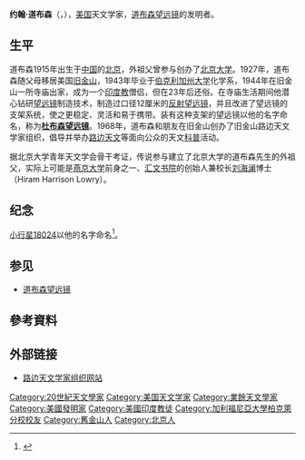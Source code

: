 {{Infobox person
| name        = John L. Dobson
| image       = JohnDobson2002.jpg
| alt         = 
| caption     = 2002年的约翰·道布森
| birth_name  = 
| birth_date  = 1915年9月14日
| birth_place = {{ROC-1912}}[[北京市|北京市]]
| death_date  = {{Death date and age|2014|01|15|1915|09|14}}
| death_place = {{USA}}[[柏本克_(加利福尼亞州)|加州柏本克]]
| residence   = {{USA}}
| citizenship = {{USA}}
| nationality = {{USA}}
| alma_mater  = [[伯克利加州大学|伯克利加州大学]]
| other_names = 
| known_for   = [[杜布森望遠鏡|杜布森望遠鏡]]<br>[[路邊天文|路邊天文]] 
| occupation  = 印度教僧侶<br>業餘天文學家<ref>[http://www.sidewalkastronomers.us/id32.html sidewalkastronomers.us - John Dobson - A Brief Biography]</ref> 
}}
'''约翰·道布森'''（{{lang-en| '''John Lowry Dobson'''}}，{{bd|1915年|9月14日|2014年|1月15日|catIdx=Dobson}}），[[美国|美国]]天文学家，[[杜布森望遠鏡|道布森望远镜]]的发明者。

==生平==
道布森1915年出生于[[中国|中国]]的[[北京|北京]]，外祖父曾参与创办了[[北京大学|北京大学]]。1927年，道布森随父母移居美国[[旧金山|旧金山]]，1943年毕业于[[伯克利加州大学|伯克利加州大学]]化学系，1944年在旧金山一所寺庙出家，成为一个[[印度教|印度教]]僧侣，但在23年后还俗。在寺庙生活期间他潜心钻研[[望远镜|望远镜]]制造技术，制造过口径12厘米的[[反射望远镜|反射望远镜]]，并且改进了望远镜的支架系统，使之更稳定、灵活和易于携带。装有这种支架的望远镜以他的名字命名，称为'''[[杜布森望远镜|杜布森望远镜]]'''。1968年，道布森和朋友在旧金山创办了旧金山路边天文学家组织，倡导并举办[[路边天文|路边天文]]等面向公众的天文[[科普|科普]]活动。

据北京大学青年天文学会骨干考证，传说参与建立了北京大学的道布森先生的外祖父，实际上可能是[[燕京大学|燕京大学]]前身之一、[[汇文书院|汇文书院]]的创始人兼校长[[刘海澜|刘海澜]]博士（Hiram Harrison Lowry）。

==纪念==
[[小行星18024|小行星18024]]以他的名字命名<ref>{{Cite web |url=http://ssd.jpl.nasa.gov/sbdb.cgi?sstr=18024 |title=JPL Small-Body Database Browser 18024 Dobson (1999 KK4) |access-date=2013-01-11 |archive-date=2020-11-21 |archive-url=https://web.archive.org/web/20201121113157/https://ssd.jpl.nasa.gov/sbdb.cgi?sstr=18024 |dead-url=no }}</ref>。

== 参见 ==
*[[杜布森望遠鏡|道布森望远镜]]

== 參考資料 ==
<references/>

== 外部链接 ==
*[http://www.sidewalkastronomers.us/ 路边天文学家组织网站] {{Wayback|url=http://www.sidewalkastronomers.us/ |date=20171214143759 }}

{{Authority control}}
{{DEFAULTSORT:Dobson, John}}
[[Category:20世紀天文學家|Category:20世紀天文學家]]
[[Category:美国天文学家|Category:美国天文学家]]
[[Category:業餘天文學家|Category:業餘天文學家]]
[[Category:美國發明家|Category:美國發明家]]
[[Category:美國印度教徒|Category:美國印度教徒]]
[[Category:加利福尼亞大學柏克萊分校校友|Category:加利福尼亞大學柏克萊分校校友]]
[[Category:舊金山人|Category:舊金山人]]
[[Category:北京人|Category:北京人]]